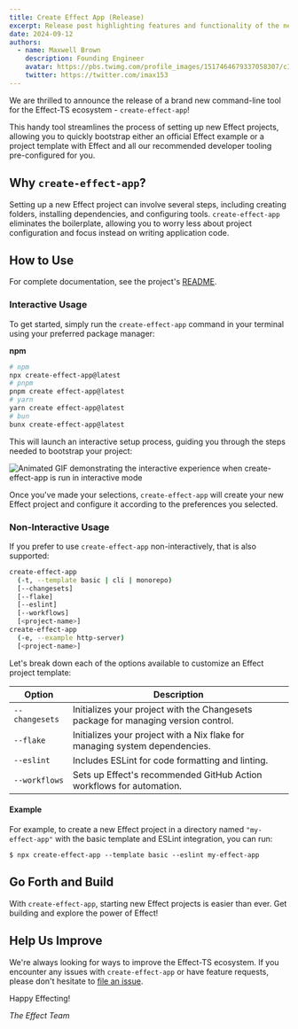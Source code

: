 ```yaml
---
title: Create Effect App (Release)
excerpt: Release post highlighting features and functionality of the new create-effect-app command-line tool
date: 2024-09-12
authors:
  - name: Maxwell Brown
    description: Founding Engineer
    avatar: https://pbs.twimg.com/profile_images/1517464679337058307/cIB1-Gkx_400x400.jpg
    twitter: https://twitter.com/imax153
---
```


We are thrilled to announce the release of a brand new command-line tool for the Effect-TS ecosystem - `create-effect-app`! 

This handy tool streamlines the process of setting up new Effect projects, allowing you to quickly bootstrap either an official Effect example or a project template with Effect and all our recommended developer tooling pre-configured for you.

## Why `create-effect-app`?

Setting up a new Effect project can involve several steps, including creating folders, installing dependencies, and configuring tools. `create-effect-app` eliminates the boilerplate, allowing you to worry less about project configuration and focus instead on writing application code. 

## How to Use 

For complete documentation, see the project's [README](https://github.com/Effect-TS/examples/blob/main/README.md).

### Interactive Usage

To get started, simply run the `create-effect-app` command in your terminal using your preferred package manager:

**npm**

```sh
# npm
npx create-effect-app@latest
# pnpm
pnpm create effect-app@latest
# yarn
yarn create effect-app@latest
# bun
bunx create-effect-app@latest
```

This will launch an interactive setup process, guiding you through the steps needed to bootstrap your project:

<img
  src="/images/blog/0050-create-effect-app-release/interactive.gif"
  alt="Animated GIF demonstrating the interactive experience when create-effect-app is run in interactive mode"
/>

Once you've made your selections, `create-effect-app` will create your new Effect project and configure it according to the preferences you selected.

### Non-Interactive Usage

If you prefer to use `create-effect-app` non-interactively, that is also supported:

```sh
create-effect-app 
  (-t, --template basic | cli | monorepo) 
  [--changesets] 
  [--flake] 
  [--eslint] 
  [--workflows] 
  [<project-name>]
create-effect-app 
  (-e, --example http-server) 
  [<project-name>]
```

Let's break down each of the options available to customize an Effect project template:

| Option | Description |
|---|---|
| `--changesets` | Initializes your project with the Changesets package for managing version control. |
| `--flake` | Initializes your project with a Nix flake for managing system dependencies. |
| `--eslint` | Includes ESLint for code formatting and linting. |
| `--workflows` | Sets up Effect's recommended GitHub Action workflows for automation. |

#### Example

For example, to create a new Effect project in a directory named `"my-effect-app"` with the basic template and ESLint integration, you can run:

```
$ npx create-effect-app --template basic --eslint my-effect-app
```

## Go Forth and Build

With `create-effect-app`, starting new Effect projects is easier than ever. Get building and explore the power of Effect!

## Help Us Improve

We're always looking for ways to improve the Effect-TS ecosystem. If you encounter any issues with `create-effect-app` or have feature requests, please don't hesitate to [file an issue](https://github.com/Effect-TS/examples/issues/new).

Happy Effecting!

_The Effect Team_
